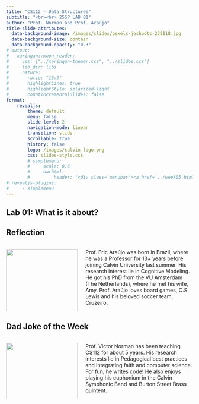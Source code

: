 ```yaml
---
title: "CS112 - Data Structures"
subtitle: "<br><br> 25SP LAB 01"
author: "Prof. Norman and Prof. Araújo"
title-slide-attributes:
  data-background-image: /images/slides/pexels-jeshoots-238118.jpg
  data-background-size: contain
  data-background-opacity: "0.3"
# output:
#   xaringan::moon_reader:
#     css: ["../xaringan-themer.css", "../slides.css"]
#     lib_dir: libs
#     nature:
#       ratio: "16:9"
#       highlightLines: true
#       highlightStyle: solarized-light
#       countIncrementalSlides: false
format: 
    revealjs:
        theme: default
        menu: false
        slide-level: 2
        navigation-mode: linear
        transition: slide
        scrollable: true
        history: false
        logo: /images/calvin-logo.png
        css: slides-style.css
        # simplemenu:
        #     scale: 0.6
        #     barhtml:
        #         header: "<div class='menubar'><a href='../week05.html'>back</a><ul class='menu'></ul></div>"
# revealjs-plugins:
#     - simplemenu
---
```


## Lab 01: What is it about?


## Reflection

::::: columns
::: {.column width="40%"}
![](/images/slides/68B8675F-1A08-466C-A749-D8B7E6B37E95.JPG){fig-alt="." fig-align="left" width="100%"}
:::

::: {.column width="60%"}
Prof. Eric Araújo was born in Brazil, where he was a Professor for 13+ years before joining Calvin University last summer. His research interest lie in Cognitive Modeling. He got his PhD from the VU Amsterdam (The Netherlands), where he met his wife, Amy. Prof. Araújo loves board games, C.S. Lewis and his beloved soccer team, Cruzeiro.
:::
:::::

## Dad Joke of the Week

::::: columns
::: {.column width="40%"}
![](/images/slides/me.jpg){fig-alt="." fig-align="left" width="100%"}
:::

::: {.column width="60%"}
Prof. Victor Norman has been teaching CS112 for about 5 years. His research interests lie in Pedagogical best practices and integrating faith and computer science. For fun, he writes code! He also enjoys playing his euphonium in the Calvin Symphonic Band and Burton Street Brass quintent.
:::
:::::
